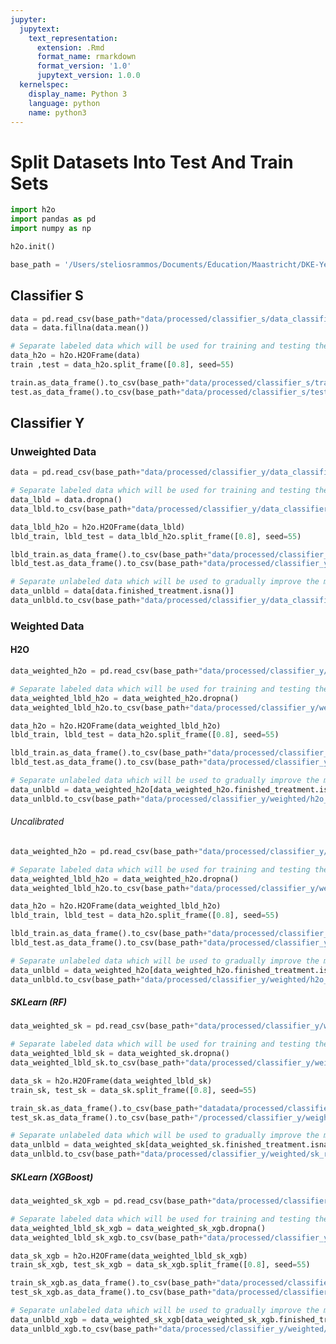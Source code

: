```yaml
---
jupyter:
  jupytext:
    text_representation:
      extension: .Rmd
      format_name: rmarkdown
      format_version: '1.0'
      jupytext_version: 1.0.0
  kernelspec:
    display_name: Python 3
    language: python
    name: python3
---
```


# Split Datasets Into Test And Train Sets

```python
import h2o
import pandas as pd
import numpy as np
```

```python
h2o.init()
```

```python
base_path = '/Users/steliosrammos/Documents/Education/Maastricht/DKE-Year3/BachelorThesis/bachelor_thesis/'
```

## Classifier S

```python
data = pd.read_csv(base_path+"data/processed/classifier_s/data_classifier_s.csv", sep=";")
data = data.fillna(data.mean())
```

```python
# Separate labeled data which will be used for training and testing the model
data_h2o = h2o.H2OFrame(data)
train ,test = data_h2o.split_frame([0.8], seed=55)

train.as_data_frame().to_csv(base_path+"data/processed/classifier_s/train_classifier_s.csv", index=False, sep=";")
test.as_data_frame().to_csv(base_path+"data/processed/classifier_s/test_classifier_s.csv", index=False, sep=";")
```

## Classifier Y


### Unweighted Data

```python
data = pd.read_csv(base_path+"data/processed/classifier_y/data_classifier_y.csv", sep=";")
```

```python
# Separate labeled data which will be used for training and testing the model
data_lbld = data.dropna()
data_lbld.to_csv(base_path+"data/processed/classifier_y/data_classifier_y_lbld.csv", index=False, sep=";")
```

```python
data_lbld_h2o = h2o.H2OFrame(data_lbld)
lbld_train, lbld_test = data_lbld_h2o.split_frame([0.8], seed=55)

lbld_train.as_data_frame().to_csv(base_path+"data/processed/classifier_y/unweighted/classifier_y_unweighted_train.csv", index=False, sep=";")
lbld_test.as_data_frame().to_csv(base_path+"data/processed/classifier_y/unweighted/classifier_y_unweighted_test.csv", index=False, sep=";")
```

```python
# Separate unlabeled data which will be used to gradually improve the model
data_unlbld = data[data.finished_treatment.isna()]
data_unlbld.to_csv(base_path+"data/processed/classifier_y/data_classifier_y_unlbld.csv", index=False, sep=";")
```

### Weighted Data


#### H2O

```python
data_weighted_h2o = pd.read_csv(base_path+"data/processed/classifier_y/weighted/h2o_drf_weights/data_classifier_y_weighted_h2o.csv", sep=";")
```

```python
# Separate labeled data which will be used for training and testing the model
data_weighted_lbld_h2o = data_weighted_h2o.dropna()
data_weighted_lbld_h2o.to_csv(base_path+"data/processed/classifier_y/weighted/h2o_drf_weights/data_classifier_y_lbld_weighted_h2o.csv", index=False, sep=";")
```

```python
data_h2o = h2o.H2OFrame(data_weighted_lbld_h2o)
lbld_train, lbld_test = data_h2o.split_frame([0.8], seed=55)

lbld_train.as_data_frame().to_csv(base_path+"data/processed/classifier_y/weighted/h2o_drf_weights/classifier_y_lbld_weighted_h2o_train.csv", index=False, sep=";")
lbld_test.as_data_frame().to_csv(base_path+"data/processed/classifier_y/weighted/h2o_drf_weights/classifier_y_lbld_weighted_h2o_test.csv", index=False, sep=";")
```

```python
# Separate unlabeled data which will be used to gradually improve the model
data_unlbld = data_weighted_h2o[data_weighted_h2o.finished_treatment.isna()]
data_unlbld.to_csv(base_path+"data/processed/classifier_y/weighted/h2o_drf_weights/classifier_y_unlbld_weighted_h2o.csv", index=False, sep=";")
```

###### Uncalibrated

```python
data_weighted_h2o = pd.read_csv(base_path+"data/processed/classifier_y/weighted/h2o_drf_weights/data_classifier_y_weighted_h2o_uncalib.csv", sep=";")
```

```python
# Separate labeled data which will be used for training and testing the model
data_weighted_lbld_h2o = data_weighted_h2o.dropna()
data_weighted_lbld_h2o.to_csv(base_path+"data/processed/classifier_y/weighted/h2o_drf_weights/data_classifier_y_lbld_weighted_h2o_uncalib.csv", index=False, sep=";")
```

```python
data_h2o = h2o.H2OFrame(data_weighted_lbld_h2o)
lbld_train, lbld_test = data_h2o.split_frame([0.8], seed=55)

lbld_train.as_data_frame().to_csv(base_path+"data/processed/classifier_y/weighted/h2o_drf_weights/classifier_y_lbld_weighted_h2o_uncalib_train.csv", index=False, sep=";")
lbld_test.as_data_frame().to_csv(base_path+"data/processed/classifier_y/weighted/h2o_drf_weights/classifier_y_lbld_weighted_h2o_uncalib_test.csv", index=False, sep=";")
```

```python
# Separate unlabeled data which will be used to gradually improve the model
data_unlbld = data_weighted_h2o[data_weighted_h2o.finished_treatment.isna()]
data_unlbld.to_csv(base_path+"data/processed/classifier_y/weighted/h2o_drf_weights/classifier_y_unlbld_weighted_h2o_uncalib.csv", index=False, sep=";")
```

##### SKLearn (RF)

```python
data_weighted_sk = pd.read_csv(base_path+"data/processed/classifier_y/weighted/sk_rf_weights/data_classifier_y_weighted_sklearn.csv", sep=";")
```

```python
# Separate labeled data which will be used for training and testing the model
data_weighted_lbld_sk = data_weighted_sk.dropna()
data_weighted_lbld_sk.to_csv(base_path+"data/processed/classifier_y/weighted/sk_rf_weights/data_classifier_y_lbld_weighted_sk.csv", index=False, sep=";")
```

```python
data_sk = h2o.H2OFrame(data_weighted_lbld_sk)
train_sk, test_sk = data_sk.split_frame([0.8], seed=55)

train_sk.as_data_frame().to_csv(base_path+"datadata/processed/classifier_y/weighted/sk_rf_weights/classifier_y_lbld_weighted_sk_train.csv", index=False, sep=";")
test_sk.as_data_frame().to_csv(base_path+"/processed/classifier_y/weighted/sk_rf_weights/classifier_y_lbld_weighted_sk_test.csv", index=False, sep=";")
```

```python
# Separate unlabeled data which will be used to gradually improve the model
data_unlbld = data_weighted_sk[data_weighted_sk.finished_treatment.isna()]
data_unlbld.to_csv(base_path+"data/processed/classifier_y/weighted/sk_rf_weights/classifier_y_unlbld_weighted_sk.csv", index=False, sep=";")
```

##### SKLearn (XGBoost)

```python
data_weighted_sk_xgb = pd.read_csv(base_path+"data/processed/classifier_y/weighted/sk_xgb_weights/data_classifier_y_weighted_sk_xgboost.csv", sep=";")
```

```python
# Separate labeled data which will be used for training and testing the model
data_weighted_lbld_sk_xgb = data_weighted_sk_xgb.dropna()
data_weighted_lbld_sk_xgb.to_csv(base_path+"data/processed/classifier_y/weighted/sk_rf_weights/data_classifier_y_lbld_weighted_sk_xgb.csv", index=False, sep=";")
```

```python
data_sk_xgb = h2o.H2OFrame(data_weighted_lbld_sk_xgb)
train_sk_xgb, test_sk_xgb = data_sk_xgb.split_frame([0.8], seed=55)

train_sk_xgb.as_data_frame().to_csv(base_path+"data/processed/classifier_y/weighted/sk_xgb_weights/classifier_y_lbld_weighted_sk_xgb_train.csv", index=False, sep=";")
test_sk_xgb.as_data_frame().to_csv(base_path+"data/processed/classifier_y/weighted/sk_xgb_weights/classifier_y_lbld_weighted_sk_xgb_test.csv", index=False, sep=";")
```

```python
# Separate unlabeled data which will be used to gradually improve the model
data_unlbld_xgb = data_weighted_sk_xgb[data_weighted_sk_xgb.finished_treatment.isna()]
data_unlbld_xgb.to_csv(base_path+"data/processed/classifier_y/weighted/sk_xgb_weights/classifier_y_unlbld_weighted_sk_xgb.csv", index=False, sep=";")
```

```python

```
